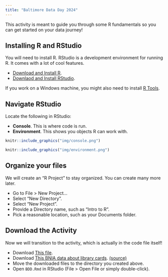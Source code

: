 ```yaml
---
title: "Baltimore Data Day 2024"
---
```


This activity is meant to guide you through some R fundamentals so you can get started on your data journey!

## Installing R and RStudio

You will need to install R. RStudio is a development environment for running R. It comes with a lot of cool features. 

- [Download and Install R](http://cran.us.r-project.org/).
- [Downlaod and Install RStudio](https://posit.co/download/rstudio-desktop/).

If you work on a Windows machine, you might also need to install [R Tools](https://cran.r-project.org/bin/windows/Rtools/). 

## Navigate RStudio

Locate the following in RStudio:

- **Console**. This is where code is run.
- **Environment**. This shows you objects R can work with.

```r
knitr::include_graphics("img/console.png")
```

```r
knitr::include_graphics("img/environment.png")
```

## Organize your files

We will create an "R Project" to stay organized. You can create many more later.

- Go to File > New Project...
- Select "New Directory".
- Select "New Project".
- Provide a Directory name, such as "Intro to R".
- Pick a reasonable location, such as your Documents folder.

## Download the Activity

Now we will transition to the activity, which is actually in the code file itself!

- Download [This file](https://www.avahoffman.com/BDD24/BDD.Rmd).
- Download [This BNIA data about library cards](https://www.avahoffman.com/BDD24/Number_of_Persons_with_Library_Cards_per_1,000_Residents_-_Community_Statistical_Area.csv).  [(source)](https://vital-signs-bniajfi.hub.arcgis.com/datasets/bniajfi::number-of-persons-with-library-cards-per-1000-residents-1/explore?layer=0&location=39.309794%2C-76.594879%2C13.82)
- Move the downloaded files to the directory you created above.
- Open `BDD.Rmd` in RStudio (File > Open File or simply double-click).
